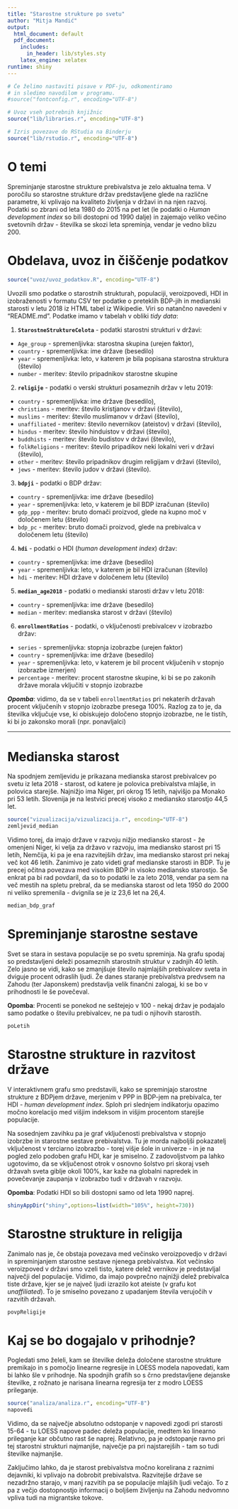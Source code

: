 ```yaml
---
title: "Starostne strukture po svetu"
author: "Mitja Mandić"
output:
  html_document: default
  pdf_document:
    includes:
      in_header: lib/styles.sty
    latex_engine: xelatex
runtime: shiny
---
```


```r
# Če želimo nastaviti pisave v PDF-ju, odkomentiramo
# in sledimo navodilom v programu.
#source("fontconfig.r", encoding="UTF-8")

# Uvoz vseh potrebnih knjižnic
source("lib/libraries.r", encoding="UTF-8")
```

```r
# Izris povezave do RStudia na Binderju
source("lib/rstudio.r", encoding="UTF-8")
```

# O temi

Spreminjanje starostne strukture prebivalstva je zelo aktualna tema. V poročilu so starostne strukture držav predstavljene glede na različne parametre, ki vplivajo na kvaliteto življenja v državi in na njen razvoj. Podatki so zbrani od leta 1980 do 2015 na pet let (le podatki o *Human development index* so bili dostopni od 1990 dalje) in zajemajo veliko večino svetovnih držav - številka se skozi leta spreminja, vendar je vedno blizu 200.

# Obdelava, uvoz in čiščenje podatkov

```r
source("uvoz/uvoz_podatkov.R", encoding="UTF-8")
```

Uvozili smo podatke o starostnih strukturah, populaciji, veroizpovedi, HDI in izobraženosti v formatu CSV ter podatke o preteklih BDP-jih in medianski starosti v letu 2018 iz HTML tabel iz Wikipedie. Viri so natančno navedeni v "README.md".
Podatke imamo v tabelah v obliki *tidy data*:

1. **`StarostneStruktureCelota`** - podatki starostni strukturi v državi:
  - `Age_group` - spremenljivka: starostna skupina (urejen faktor),
  - `country` - spremenljivka: ime države (besedilo)
  - `year` - spremenljivka: leto, v katerem je bila popisana starostna struktura (število)
  - `number` - meritev: število pripadnikov starostne skupine

2. **`religije`** - podatki o verski strukturi posameznih držav v letu 2019:
  - `country` - spremenljivka: ime države (besedilo),
  - `christians` - meritev: število kristjanov v državi (število),
  - `muslims` - meritev: število muslimanov v državi (število),
  - `unaffiliated` - meritev: število nevernikov (ateistov) v državi (število),
  - `hindus` - meritev: število hinduistov v državi (število),
  - `buddhists` - meritev: število budistov v državi (število),
  - `folkReligions` - meritev: število pripadikov neki lokalni veri v državi (število),
  - `other` - meritev: število pripadnikov drugim religijam v državi (število),
  - `jews` - meritev: število judov v državi (število).

3. **`bdpji`** - podatki o BDP držav:
  - `country` - spremenljivka: ime države (besedilo)
  - `year` - spremenljivka: leto, v katerem je bil BDP izračunan (število)
  - `gdp_ppp` - meritev: bruto domači proizvod, glede na kupno moč v določenem letu (število)
  - `bdp_pc` - meritev: bruto domači proizvod, glede na prebivalca v določenem letu (število)

4. **`hdi`** - podatki o HDI (_human development index_) držav:
  - `country` - spremenljivka: ime države (besedilo)
  - `year` - spremenljivka: leto, v katerem je bil HDI izračunan (število)
  - `hdi` - meritev: HDI države v določenem letu (število)

5. **`median_age2018`** - podatki o medianski starosti držav v letu 2018:
  - `country` - spremenljivka: ime države (besedilo)
  - `median` - meritev: medianska starost v državi (število)
  
6. **`enrollmentRatios`** - podatki, o vključenosti prebivalcev v izobrazbo držav:
  - `series` - spremenljivka: stopnja izobrazbe (urejen faktor)
  - `country` - spremenljivka: ime države (besedilo)
  - `year` - spremenljivka: leto, v katerem je bil procent vključenih v stopnjo izobrazbe izmerjen)
  - `percentage` - meritev: procent starostne skupine, ki bi se po zakonih države morala vključiti v stopnjo
                            izobrazbe
  
  **_Opomba_**: vidimo, da se v tabeli `enrollmentRatios` pri nekaterih državah procent vključenih v stopnjo izobrazbe presega 100%. Razlog za to je, da številka vključuje vse, ki obiskujejo določeno stopnjo izobrazbe, ne le tistih, ki bi jo zakonsko morali (npr. ponavljalci)
  
___

# Medianska starost

Na spodnjem zemljevidu je prikazana medianska starost prebivalcev po svetu iz leta 2018 - starost, od katere je polovica prebivalstva mlajše, in polovica starejše. Najnižjo ima Niger, pri okrog 15 letih, 
najvišjo pa Monako pri 53 letih. Slovenija je na lestvici precej visoko z mediansko starostjo 44,5 let.

```r
source("vizualizacija/vizualizacija.r", encoding="UTF-8")
zemljevid_median
```

Vidimo torej, da imajo države v razvoju nižjo mediansko starost - že omenjeni Niger, ki velja za državo v razvoju, ima mediansko starost pri 15 letih, Nemčija, ki pa je ena razvitejših držav, ima mediansko starost pri nekaj več kot 46 letih. Zanimivo je zato videti graf medianske starosti in BDP. Tu je precej očitna povezava med visokim BDP in visoko mediansko starostjo. Še enkrat pa bi rad povdaril, da so to podatki le za leto 2018, vendar pa sem na več mestih na spletu prebral, da se medianska starost od leta 1950 do 2000 ni veliko spremenila - dvignila se je iz 23,6 let na 26,4.

```r
median_bdp_graf
```

# Spreminjanje starostne sestave

Svet se stara in sestava populacije se po svetu spreminja. Na grafu spodaj so predstavljeni deleži posameznih starostnih struktur v zadnjih 40 letih. Zelo jasno se vidi, kako se zmanjšuje število najmlajših prebivalcev sveta in dviguje procent odraslih ljudi. Že danes staranje prebivalstva predvsem na Zahodu (ter Japonskem) predstavlja velik finančni zalogaj, ki se bo v prihodnosti le še povečeval. 

**Opomba**: Procenti se ponekod ne seštejejo v 100 - nekaj držav je podajalo samo podatke o številu prebivalcev, ne pa tudi o njihovih starostih.

```r
poLetih
```

# Starostne strukture in razvitost države

V interaktivnem grafu smo predstavili, kako se spreminjajo starostne strukture z BDPjem države, merjenim v PPP in BDP-jem na prebivalca, ter HDI - *human development index*. Sploh pri slednjem indikatorju opazimo močno korelacijo med višjim indeksom in višjim procentom starejše populacije.

Na sosednjem zavihku pa je graf vključenosti prebivalstva v stopnjo izobrzbe in starostne sestave prebivalstva. Tu je morda najboljši pokazatelj vključenost v terciarno izobrazbo - torej višje šole in univerze - in je na pogled zelo podoben grafu HDI, kar je smiselno. Z zadovoljstvom pa lahko ugotovimo, da se vključenost otrok v osnovno šolstvo pri skoraj vseh državah sveta giblje okoli 100%, kar kaže na globalni napredek in povečevanje zaupanja v izobrazbo tudi v državah v razvoju.

**Opomba**: Podatki HDI so bili dostopni samo od leta 1990 naprej.

```r
shinyAppDir("shiny",options=list(width="105%", height=730))
```

# Starostne strukture in religija

Zanimalo nas je, če obstaja povezava med večinsko veroizpovedjo v državi in spreminjanjem starostne sestave njenega prebivalstva. Kot večinsko veroizpoved v državi smo vzeli tisto, katere delež vernikov je predstavljal največji del populacije. Vidimo, da imajo povprečno najnižji delež prebivalca tiste države, kjer se je največ ljudi izrazilo kot ateiste (v grafu kot _unaffiliated_). To je smiselno povezano z upadanjem števila verujočih v razvitih državah.

```r
povpReligije
```

# Kaj se bo dogajalo v prihodnje?

Pogledati smo želeli, kam se številke deleža določene starostne strukture premikajo in s pomočjo linearne regresije in LOESS modela napovedati, kam bi lahko šle v prihodnje. Na spodnjih grafih so s črno predstavljene dejanske številke, z rožnato je narisana linearna regresija ter z modro LOESS prileganje.

```r
source("analiza/analiza.r", encoding="UTF-8")
napovedi
```

Vidimo, da se največje absolutno odstopanje v napovedi zgodi pri starosti 15-64 - tu LOESS napove padec deleža populacije, medtem ko linearno prileganje kar občutno rast še naprej. Relativno, pa je odstopanje ravno pri tej starostni strukturi najmanjše, največje pa pri najstarejših - tam so tudi številke najmanjše. 

Zaključimo lahko, da je starost prebivalstva močno korelirana z raznimi dejavniki, ki vplivajo na dobrobit prebivalstva. Razvitejše države se nezadržno starajo, v manj razvitih pa se populacije mlajših ljudi večajo. To z pa z večjo dostopnostjo informacij o boljšem življenju na Zahodu nedvomno vpliva tudi na migrantske tokove.

